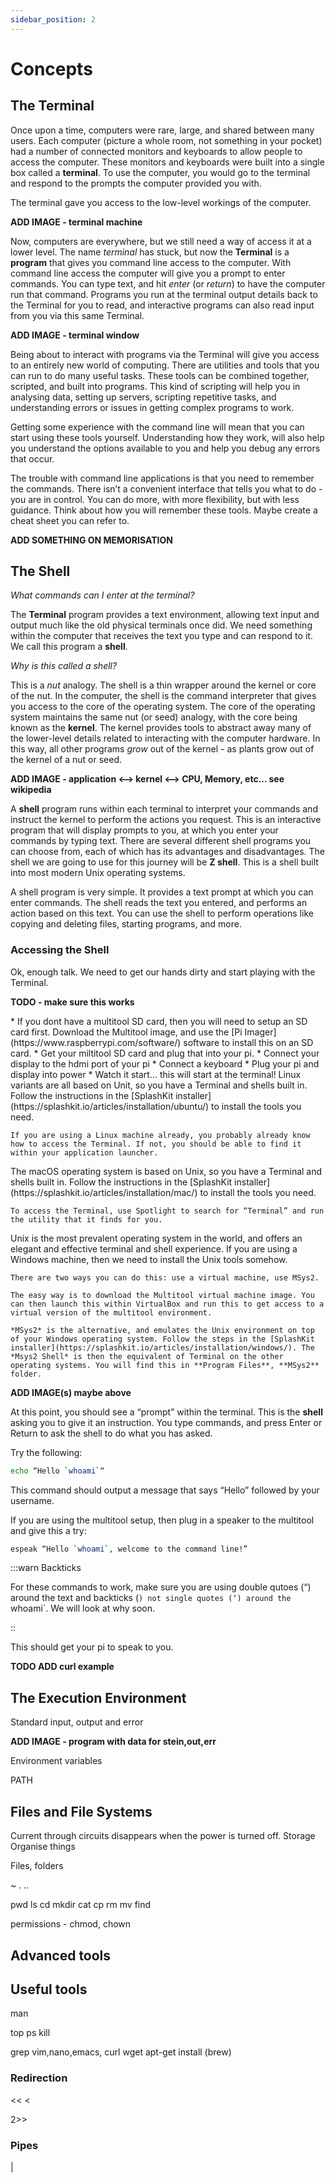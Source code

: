 ```yaml
---
sidebar_position: 2
---
```


# Concepts

## The Terminal

Once upon a time, computers were rare, large, and shared between many users. Each computer (picture a whole room, not something in your pocket) had a number of connected monitors and keyboards to allow people to access the computer. These monitors and keyboards were built into a single box called a **terminal**. To use the computer, you would go to the terminal and respond to the prompts the computer provided you with.

The terminal gave you access to the low-level workings of the computer.

**ADD IMAGE - terminal machine**

Now, computers are everywhere, but we still need a way of access it at a lower level. The name *terminal* has stuck, but now the **Terminal** is a **program** that gives you command line access to the computer. With command line access the computer will give you a prompt to enter commands. You can type text, and hit *enter* (or *return*) to have the computer run that command. Programs you run at the terminal output details back to the Terminal for you to read, and interactive programs can also read input from you via this same Terminal.

 **ADD IMAGE - terminal window**

Being about to interact with programs via the Terminal will give you access to an entirely new world of computing. There are utilities and tools that you can run to do many useful tasks. These tools can be combined together, scripted, and built into programs. This kind of scripting will help you in analysing data, setting up servers, scripting repetitive tasks, and understanding errors or issues in getting complex programs to work.

Getting some experience with the command line will mean that you can start using these tools yourself. Understanding how they work, will also help you understand the options available to you and help you debug any errors that occur.

The trouble with command line applications is that you need to remember the commands. There isn’t a convenient interface that tells you what to do - you are in control. You can do more, with more flexibility, but with less guidance. Think about how you will remember these tools. Maybe create a cheat sheet you can refer to.

**ADD SOMETHING ON MEMORISATION**

## The Shell

*What commands can I enter at the terminal?*

The **Terminal** program provides a text environment, allowing text input and output much like the old physical terminals once did. We need something within the computer that receives the text you type and can respond to it. We call this program a **shell**.

*Why is this called a shell?*

This is a *nut* analogy. The shell is a thin wrapper around the kernel or core of the nut. In the computer, the shell is the command interpreter that gives you access to the core of the operating system. The core of the operating system maintains the same nut (or seed) analogy, with the core being known as the **kernel**. The kernel provides tools to abstract away many of the lower-level details related to interacting with the computer hardware. In this way, all other programs *grow* out of the kernel - as plants grow out of the kernel of a nut or seed.

**ADD IMAGE - application <--> kernel <--> CPU, Memory, etc... see wikipedia**

A **shell** program runs within each terminal to interpret your commands and instruct the kernel to perform the actions you request. This is an interactive program that will display prompts to you, at which you enter your commands by typing text. There are several different shell programs you can choose from, each of which has its advantages and disadvantages. The shell we are going to use for this journey will be **Z shell**. This is a shell built into most modern Unix operating systems.

A shell program is very simple. It provides a text prompt at which you can enter commands. The shell reads the text you entered, and performs an action based on this text. You can use the shell to perform operations like copying and deleting files, starting programs, and more.

### Accessing the Shell

Ok, enough talk. We need to get our hands dirty and start playing with the Terminal.


**TODO - make sure this works**

<Tabs>
  <TabItem value="pi" label="Raspberry Pi" default>
    * If you dont have a multitool SD card, then you will need to setup an SD card first. Download the Multitool image, and use the [Pi Imager](https://www.raspberrypi.com/software/) software to install this on an SD card.
    * Get your miltitool SD card and plug that into your pi.
    * Connect your display to the hdmi port of your pi
    * Connect a keyboard
    * Plug your pi and display into power
    * Watch it start… this will start at the terminal!
  </TabItem>
  <TabItem value="unx" label="Linux">
    Linux variants are all based on Unit, so you have a Terminal and shells built in. Follow the instructions in the [SplashKit installer](https://splashkit.io/articles/installation/ubuntu/) to install the tools you need.
    
    If you are using a Linux machine already, you probably already know how to access the Terminal. If not, you should be able to find it within your application launcher.
  </TabItem>
  <TabItem value="mac" label="macOS">
    The macOS operating system is based on Unix, so you have a Terminal and shells built in. Follow the instructions in the [SplashKit installer](https://splashkit.io/articles/installation/mac/) to install the tools you need.
    
    To access the Terminal, use Spotlight to search for “Terminal” and run the utility that it finds for you.
  </TabItem>
  <TabItem value="win" label="Windows">
    Unix is the most prevalent operating system in the world, and offers an elegant and effective terminal and shell experience. If you are using a Windows machine, then we need to install the Unix tools somehow.
    
    There are two ways you can do this: use a virtual machine, use MSys2.
    
    The easy way is to download the Multitool virtual machine image. You can then launch this within VirtualBox and run this to get access to a virtual version of the multitool environment.
    
    *MSys2* is the alternative, and emulates the Unix environment on top of your Windows operating system. Follow the steps in the [SplashKit installer](https://splashkit.io/articles/installation/windows/). The *Msys2 Shell* is then the equivalent of Terminal on the other operating systems. You will find this in **Program Files**, **MSys2** folder.
  </TabItem>
</Tabs>


**ADD IMAGE(s) maybe above**

At this point, you should see a “prompt” within the terminal. This is the **shell** asking you to give it an instruction. You type commands, and press Enter or Return to ask the shell to do what you has asked.

Try the following:

```sh
echo “Hello `whoami`“
```

This command should output a message that says “Hello” followed by your username.

If you are using the multitool setup, then plug in a speaker to the multitool and give this a try: 

```sh
espeak “Hello `whoami`, welcome to the command line!”
```

:::warn Backticks

For these commands to work, make sure you are using double qutoes (“) around the text and backticks (`) not single quotes (‘) around the `whoami`. We will look at why soon.

::

This should get your pi to speak to you.

**TODO ADD curl example**

 
## The Execution Environment



Standard input, output and error

**ADD IMAGE - program with data for stein,out,err**

Environment variables

PATH

## Files and File Systems

Current through circuits disappears when the power is turned off.
Storage
Organise things

Files, folders

~
.
..

pwd
ls
cd
mkdir
cat
cp
rm
mv
find

permissions - chmod, chown




## Advanced tools

## Useful tools

man

top
ps
kill

grep
vim,nano,emacs,
curl wget
apt-get install (brew)


### Redirection

>>
>
<<
< 

2>>

### Pipes

|

